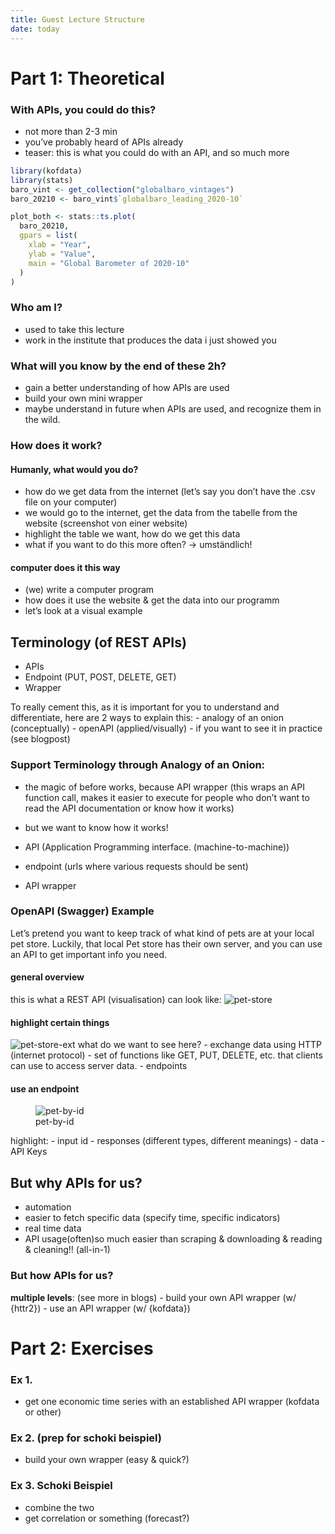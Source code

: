 ```yaml
---
title: Guest Lecture Structure 
date: today
---
```


# Part 1: Theoretical

### With APIs, you could do this? 

- not more than 2-3 min
- you've probably heard of APIs already
- teaser: this is what you could do with an API, and so much more 
<!-- TODO: figure out a way to do this live, this is the backup -->

```r

library(kofdata)
library(stats)
baro_vint <- get_collection("globalbaro_vintages")
baro_20210 <- baro_vint$`globalbaro_leading_2020-10`

plot_both <- stats::ts.plot(
  baro_20210,
  gpars = list(
    xlab = "Year",
    ylab = "Value",
    main = "Global Barometer of 2020-10"
  )
)
```


### Who am I?

- used to take this lecture
- work in the institute that produces the data i just showed you

### What will you know by the end of these 2h?
- gain a better understanding of how APIs are used
- build your own mini wrapper
- maybe understand in future when APIs are used, and recognize them in the wild. 

### How does it work?

#### Humanly, what would you do?

- how do we get data from the internet (let's say you don't have the .csv file on your computer)
<!-- TODO: use this for the blog post!!! -->
- we would go to the internet, get the data from the tabelle from the website (screenshot von einer website)
- highlight the table we want, how do we get this data
- what if you want to do this more often? -> umständlich! 

#### computer does it this way

- (we) write a computer program
- how does it use the website & get the data into our programm
- let's look at a visual example 

## Terminology (of REST APIs)
<!-- REpresentational State Transfer. A REST API is one that adheres to six specific architectural constraints (client/server, statelessness, cache, uniform interface, layered system) that make interacting with them easier and less resource intensive. -->
<!-- most important part: statelessness - when you request something from the server, it doesn’t change the state of the server. language agnostic -->
- APIs
- Endpoint (PUT, POST, DELETE, GET)
- Wrapper 

To really cement this, as it is important for you to understand and differentiate, here are 2 ways to explain this:
- analogy of an onion (conceptually)
- openAPI (applied/visually)
- if you want to see it in practice (see blogpost)

### Support Terminology through Analogy of an Onion:
- the magic of before works, because API wrapper (this wraps an API function call, makes it easier to execute for people who don't want to read the API documentation or know how it works)

- but we want to know how it works! 
<!-- TODO: expand on this, include grafik, oder irgendwas dergleichen -->
- API (Application Programming interface. (machine-to-machine))
- endpoint (urls where various requests should be sent)
- API wrapper

### OpenAPI (Swagger) Example
<!-- TODO: decide how to do this? in class, live aka with Rscript? or via screenshots, or in IDE? -->
Let's pretend you want to keep track of what kind of pets are at your local pet store. Luckily, that local Pet store has their own server, and you can use an API to get important info you need.

#### general overview 
this is what a REST API (visualisation) can look like:
![pet-store](/img/pet-store.png)

#### highlight certain things
![pet-store-ext](/img/pet-store-extended.jpg)
what do we want to see here?
- exchange data using HTTP (internet protocol)
- set of functions like GET, PUT, DELETE, etc. that clients can use to access server data.
- endpoints

####  use an endpoint
![pet-by-id](/img/pet-by-id.png)

highlight:
- input id
- responses (different types, different meanings)
- data 
- API Keys


## But **why** APIs for us? 

- automation
- easier to fetch specific data (specify time, specific indicators)
- real time data
- API usage(often)so much easier than scraping & downloading & reading & cleaning!! (all-in-1)

### But **how** APIs for us?

**multiple levels**: (see more in blogs)
- build your own API wrapper (w/ {httr2})
- use an API wrapper (w/ {kofdata})



# Part 2: Exercises
<!-- TODO: practice querying first, i.e. get world population, without API wrappers  -->

### Ex 1.

- get one economic time series with an established API wrapper (kofdata or other)

### Ex 2. (prep for schoki beispiel)

- build your own wrapper (easy & quick?)

### Ex 3. Schoki Beispiel

- combine the two 
- get correlation or something (forecast?)